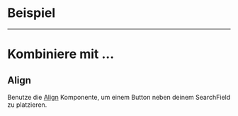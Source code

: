 # Beispiel

<LiveCodeEditor />

---

# Kombiniere mit ...

## Align

Benutze die [Align](/03-components/structure/align) Komponente, um einem Button
neben deinem SearchField zu platzieren.

<LiveCodeEditor example="align" editorCollapsed />

